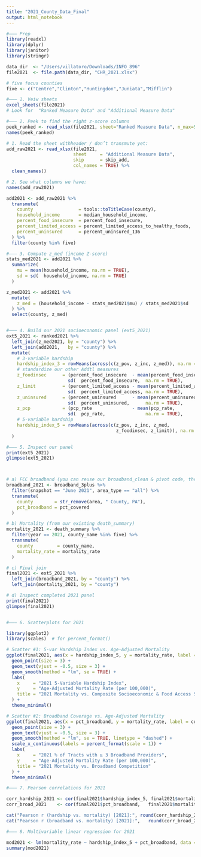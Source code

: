 ```yaml
---
title: "2021_County_Data_Final"
output: html_notebook
---
```



```r
#––– Prep
library(readxl)
library(dplyr)
library(janitor)
library(stringr)

data_dir  <- "/Users/villatoro/Downloads/INFO_896"
file2021  <- file.path(data_dir, "CHR_2021.xlsx")

# five focus counties
five <- c("Centre","Clinton","Huntingdon","Juniata","Mifflin")

#––– 1. Veiw sheets
excel_sheets(file2021)
# Look for  "Ranked Measure Data" and "Additional Measure Data"

#––– 2. Peek to find the right z‑score columns
peek_ranked <- read_xlsx(file2021, sheet="Ranked Measure Data", n_max=5, skip=1)
names(peek_ranked)
```


```r
# 1. Read the sheet withheader / don’t transmute yet:
add_raw2021 <- read_xlsx(file2021,
                         sheet     = "Additional Measure Data",
                         skip      = skip_add,
                         col_names = TRUE) %>%
  clean_names()

# 2. See what columns we have:
names(add_raw2021)

```

```r
add2021 <- add_raw2021 %>%
  transmute(
    county                 = tools::toTitleCase(county),
    household_income       = median_household_income,
    percent_food_insecure  = percent_food_insecure,
    percent_limited_access = percent_limited_access_to_healthy_foods,
    percent_uninsured      = percent_uninsured_136
  ) %>%
  filter(county %in% five)

```


```r
#––– 3. Compute z_med (income Z‐score)
stats_med2021 <- add2021 %>%
  summarize(
    mu = mean(household_income, na.rm = TRUE),
    sd = sd(  household_income, na.rm = TRUE)
  )

z_med2021 <- add2021 %>%
  mutate(
    z_med = (household_income - stats_med2021$mu) / stats_med2021$sd
  ) %>%
  select(county, z_med)


#––– 4. Build our 2021 socioeconomic panel (ext5_2021)
ext5_2021 <- ranked2021 %>%
  left_join(z_med2021, by = "county") %>%
  left_join(add2021,   by = "county") %>%
  mutate(
    # 3‐variable hardship
    hardship_index_3 = rowMeans(across(c(z_pov, z_inc, z_med)), na.rm = TRUE),
    # standardize our other Addtl measures
    z_foodinsec      = (percent_food_insecure  - mean(percent_food_insecure,  na.rm = TRUE)) /
                       sd(  percent_food_insecure,  na.rm = TRUE),
    z_limit          = (percent_limited_access - mean(percent_limited_access, na.rm = TRUE)) /
                       sd(  percent_limited_access, na.rm = TRUE),
    z_uninsured      = (percent_uninsured      - mean(percent_uninsured,      na.rm = TRUE)) /
                       sd(  percent_uninsured,      na.rm = TRUE),
    z_pcp            = (pcp_rate               - mean(pcp_rate,               na.rm = TRUE)) /
                       sd(  pcp_rate,               na.rm = TRUE),
    # 5‐variable hardship
    hardship_index_5 = rowMeans(across(c(z_pov, z_inc, z_med,
                                         z_foodinsec, z_limit)), na.rm = TRUE)
  )

#––– 5. Inspect our panel
print(ext5_2021)
glimpse(ext5_2021)



# a) FCC broadband (you can reuse our broadband_clean & pivot code, then:)
broadband_2021 <- broadband_3plus %>%
  filter(snapshot == "June 2021", area_type == "all") %>%
  transmute(
    county        = str_remove(area, " County, PA"),
    pct_broadband = pct_covered
  )

# b) Mortality (from our existing death_summary)
mortality_2021 <- death_summary %>%
  filter(year == 2021, county_name %in% five) %>%
  transmute(
    county         = county_name,
    mortality_rate = mortality_rate
  )

# c) Final join
final2021 <- ext5_2021 %>%
  left_join(broadband_2021, by = "county") %>%
  left_join(mortality_2021, by = "county")

# d) Inspect completed 2021 panel
print(final2021)
glimpse(final2021)

```

```r

```

```r
#––– 6. Scatterplots for 2021

library(ggplot2)
library(scales)  # for percent_format()

# Scatter #1: 5‑var Hardship Index vs. Age‑Adjusted Mortality
ggplot(final2021, aes(x = hardship_index_5, y = mortality_rate, label = county)) +
  geom_point(size = 3) +
  geom_text(vjust = -0.5, size = 3) +
  geom_smooth(method = "lm", se = TRUE) +
  labs(
    x     = "2021 5‑Variable Hardship Index",
    y     = "Age‑Adjusted Mortality Rate (per 100,000)",
    title = "2021 Mortality vs. Composite Socioeconomic & Food Access Stress"
  ) +
  theme_minimal()

# Scatter #2: Broadband Coverage vs. Age‑Adjusted Mortality
ggplot(final2021, aes(x = pct_broadband, y = mortality_rate, label = county)) +
  geom_point(size = 3) +
  geom_text(vjust = -0.5, size = 3) +
  geom_smooth(method = "lm", se = TRUE, linetype = "dashed") +
  scale_x_continuous(labels = percent_format(scale = 1)) +
  labs(
    x     = "2021 % of Tracts with ≥ 3 Broadband Providers",
    y     = "Age‑Adjusted Mortality Rate (per 100,000)",
    title = "2021 Mortality vs. Broadband Competition"
  ) +
  theme_minimal()

#––– 7. Pearson correlations for 2021

corr_hardship_2021 <- cor(final2021$hardship_index_5, final2021$mortality_rate, use = "complete.obs")
corr_broad_2021    <- cor(final2021$pct_broadband,   final2021$mortality_rate, use = "complete.obs")

cat("Pearson r (hardship vs. mortality) [2021]:", round(corr_hardship_2021, 3), "\n")
cat("Pearson r (broadband vs. mortality) [2021]:",   round(corr_broad_2021,    3), "\n")

#––– 8. Multivariable linear regression for 2021

mod2021 <- lm(mortality_rate ~ hardship_index_5 + pct_broadband, data = final2021)
summary(mod2021)

```

